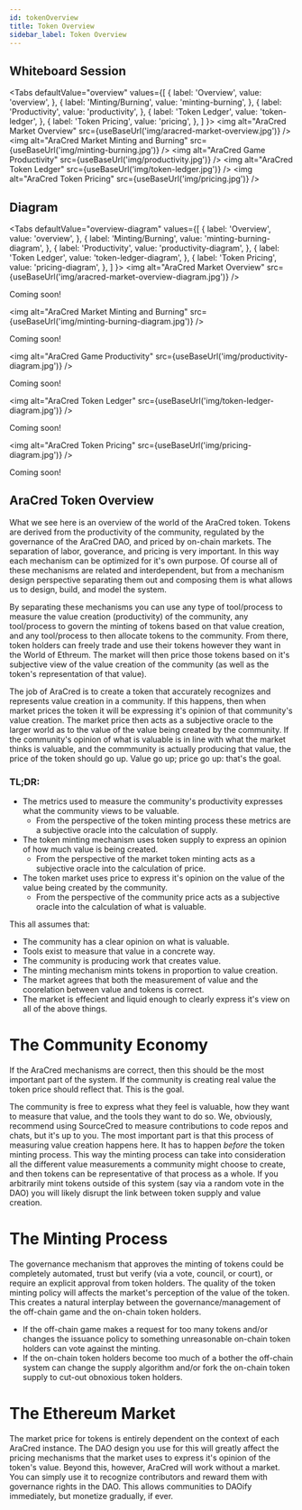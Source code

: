 ```yaml
---
id: tokenOverview
title: Token Overview 
sidebar_label: Token Overview 
---
```



## Whiteboard Session

<Tabs
  defaultValue="overview"
  values={[
    { label: 'Overview', value: 'overview', },
    { label: 'Minting/Burning', value: 'minting-burning', },
    { label: 'Productivity', value: 'productivity', },
    { label: 'Token Ledger', value: 'token-ledger', },
    { label: 'Token Pricing', value: 'pricing', },
  ]
}>
    <TabItem value="overview">
        <img alt="AraCred Market Overview" src={useBaseUrl('img/aracred-market-overview.jpg')} />
    </TabItem>
    <TabItem value="minting-burning">
        <img alt="AraCred Market Minting and Burning" src={useBaseUrl('img/minting-burning.jpg')} />
    </TabItem>
    <TabItem value="productivity">
        <img alt="AraCred Game Productivity" src={useBaseUrl('img/productivity.jpg')} />
    </TabItem>
    <TabItem value="token-ledger">
        <img alt="AraCred Token Ledger" src={useBaseUrl('img/token-ledger.jpg')} />
    </TabItem>
    <TabItem value="pricing">
        <img alt="AraCred Token Pricing" src={useBaseUrl('img/pricing.jpg')} />
    </TabItem>
</Tabs>

## Diagram

<Tabs
  defaultValue="overview-diagram"
  values={[
    { label: 'Overview', value: 'overview', },
    { label: 'Minting/Burning', value: 'minting-burning-diagram', },
    { label: 'Productivity', value: 'productivity-diagram', },
    { label: 'Token Ledger', value: 'token-ledger-diagram', },
    { label: 'Token Pricing', value: 'pricing-diagram', },
  ]
}>
    <TabItem value="overview-diagram">
        <img alt="AraCred Market Overview" src={useBaseUrl('img/aracred-market-overview-diagram.jpg')} />
        <p>Coming soon!</p>
    </TabItem>
    <TabItem value="minting-burning-diagram">
        <img alt="AraCred Market Minting and Burning" src={useBaseUrl('img/minting-burning-diagram.jpg')} />
        <p>Coming soon!</p>
    </TabItem>
    <TabItem value="productivity-diagram">
        <img alt="AraCred Game Productivity" src={useBaseUrl('img/productivity-diagram.jpg')} />
        <p>Coming soon!</p>
    </TabItem>
    <TabItem value="token-ledger-diagram">
        <img alt="AraCred Token Ledger" src={useBaseUrl('img/token-ledger-diagram.jpg')} />
        <p>Coming soon!</p>
    </TabItem>
    <TabItem value="pricing-diagram">
        <img alt="AraCred Token Pricing" src={useBaseUrl('img/pricing-diagram.jpg')} />
        <p>Coming soon!</p>
    </TabItem>
</Tabs>

## AraCred Token Overview

What we see here is an overview of the world of the AraCred token. Tokens are derived from the productivity of the community, regulated by the governance of the AraCred DAO, and priced by on-chain markets. The separation of labor, goverance, and pricing is very important. In this way each mechanism can be optimized for it's own purpose. Of course all of these mechanisms are related and interdependent, but from a mechanism design perspective separating them out and composing them is what allows us to design, build, and model the system. 

By separating these mechanisms you can use any type of tool/process to measure the value creation (productivity) of the community, any tool/process to govern the minting of tokens based on that value creation, and any tool/process to then allocate tokens to the community. From there, token holders can freely trade and use their tokens however they want in the World of Ethreum. The market will then price those tokens based on it's subjective view of the value creation of the community (as well as the token's representation of that value). 

The job of AraCred is to create a token that accurately recognizes and represents value creation in a community. If this happens, then when market prices the token it will be expressing it's opinion of that community's value creation. The market price then acts as a subjective oracle to the larger world as to the value of the value being created by the community. If the community's opinion of what is valuable is in line with what the market thinks is valuable, and the commmunity is actually producing that value, the price of the token should go up. Value go up; price go up: that's the goal. 

### TL;DR:
- The metrics used to measure the community's productivity expresses what the community views to be valuable.
  - From the perspective of the token minting process these metrics are a subjective oracle into the calculation of supply.
- The token minting mechanism uses token supply to express an opinion of how much value is being created.
  - From the perspective of the market token minting acts as a subjective oracle into the calculation of price.
- The token market uses price to express it's opinion on the value of the value being created by the community.
  - From the perspective of the community price acts as a subjective oracle into the calculation of what is valuable.

This all assumes that: 
- The community has a clear opinion on what is valuable.
- Tools exist to measure that value in a concrete way.
- The community is producing work that creates value. 
- The minting mechanism mints tokens in proportion to value creation.
- The market agrees that both the measurement of value and the coorelation between value and tokens is correct.
- The market is effecient and liquid enough to clearly express it's view on all of the above things.  

# The Community Economy

If the AraCred mechanisms are correct, then this should be the most important part of the system. If the community is creating real value the token price should reflect that. This is the goal.

The community is free to express what they feel is valuable, how they want to measure that value, and the tools they want to do so. We, obviously, recommend using SourceCred to measure contributions to code repos and chats, but it's up to you. The most important part is that this process of measuring value creation happens here. It has to happen _before_ the token minting process. This way the minting process can take into consideration all the different value measurements a community might choose to create, and then tokens can be representative of that process as a whole. If you arbitrarily mint tokens outside of this system (say via a random vote in the DAO) you will likely disrupt the link between token supply and value creation. 

# The Minting Process

The governance mechanism that approves the minting of tokens could be completely automated, trust but verify (via a vote, council, or court), or require an explicit approval from token holders. The quality of the token minting policy will affects the market's perception of the value of the token. This creates a natural interplay between the governance/management of the off-chain game and the on-chain token holders. 
- If the off-chain game makes a request for too many tokens and/or changes the issuance policy to something unreasonable on-chain token holders can vote against the minting.
- If the on-chain token holders become too much of a bother the off-chain system can change the supply algorithm and/or fork the on-chain token supply to cut-out obnoxious token holders.

# The Ethereum Market

The market price for tokens is entirely dependent on the context of each AraCred instance. The DAO design you use for this will greatly affect the pricing mechanisms that the market uses to express it's opinion of the token's value. Beyond this, however, AraCred will work without a market. You can simply use it to recognize contributors and reward them with governance rights in the DAO. This allows communities to DAOify immediately, but monetize gradually, if ever.  